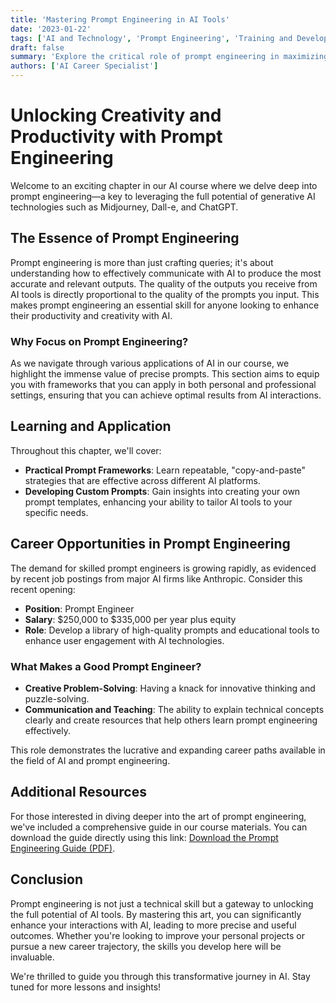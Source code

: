 ```yaml
---
title: 'Mastering Prompt Engineering in AI Tools'
date: '2023-01-22'
tags: ['AI and Technology', 'Prompt Engineering', 'Training and Development']
draft: false
summary: 'Explore the critical role of prompt engineering in maximizing the effectiveness of AI tools like ChatGPT, Midjourney, and Dall-e, and discover emerging career opportunities in this innovative field.'
authors: ['AI Career Specialist']
---
```


# Unlocking Creativity and Productivity with Prompt Engineering

Welcome to an exciting chapter in our AI course where we delve deep into prompt engineering—a key to leveraging the full potential of generative AI technologies such as Midjourney, Dall-e, and ChatGPT.

## The Essence of Prompt Engineering

Prompt engineering is more than just crafting queries; it's about understanding how to effectively communicate with AI to produce the most accurate and relevant outputs. The quality of the outputs you receive from AI tools is directly proportional to the quality of the prompts you input. This makes prompt engineering an essential skill for anyone looking to enhance their productivity and creativity with AI.

### Why Focus on Prompt Engineering?

As we navigate through various applications of AI in our course, we highlight the immense value of precise prompts. This section aims to equip you with frameworks that you can apply in both personal and professional settings, ensuring that you can achieve optimal results from AI interactions.

## Learning and Application

Throughout this chapter, we'll cover:
- **Practical Prompt Frameworks**: Learn repeatable, "copy-and-paste" strategies that are effective across different AI platforms.
- **Developing Custom Prompts**: Gain insights into creating your own prompt templates, enhancing your ability to tailor AI tools to your specific needs.

## Career Opportunities in Prompt Engineering

The demand for skilled prompt engineers is growing rapidly, as evidenced by recent job postings from major AI firms like Anthropic. Consider this recent opening:

- **Position**: Prompt Engineer
- **Salary**: $250,000 to $335,000 per year plus equity
- **Role**: Develop a library of high-quality prompts and educational tools to enhance user engagement with AI technologies.

### What Makes a Good Prompt Engineer?

- **Creative Problem-Solving**: Having a knack for innovative thinking and puzzle-solving.
- **Communication and Teaching**: The ability to explain technical concepts clearly and create resources that help others learn prompt engineering effectively.

This role demonstrates the lucrative and expanding career paths available in the field of AI and prompt engineering.

## Additional Resources

For those interested in diving deeper into the art of prompt engineering, we've included a comprehensive guide in our course materials. You can download the guide directly using this link: [Download the Prompt Engineering Guide (PDF)](https://www.dropbox.com/s/aij2knuk5wnlyo4/THE%20PROMPT%20ENGINEERING%20GUIDE%20V3.pdf?dl=1).

## Conclusion

Prompt engineering is not just a technical skill but a gateway to unlocking the full potential of AI tools. By mastering this art, you can significantly enhance your interactions with AI, leading to more precise and useful outcomes. Whether you're looking to improve your personal projects or pursue a new career trajectory, the skills you develop here will be invaluable.

We're thrilled to guide you through this transformative journey in AI. Stay tuned for more lessons and insights!
